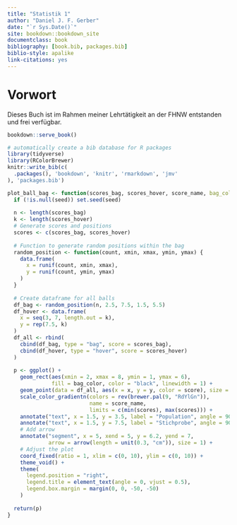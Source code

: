 ```yaml
---
title: "Statistik 1"
author: "Daniel J. F. Gerber"
date: "`r Sys.Date()`"
site: bookdown::bookdown_site
documentclass: book
bibliography: [book.bib, packages.bib]
biblio-style: apalike
link-citations: yes
---
```



# Vorwort {-}

Dieses Buch ist im Rahmen meiner Lehrtätigkeit an der FHNW entstanden und frei verfügbar.

```r
bookdown::serve_book()
```

```r
# automatically create a bib database for R packages
library(tidyverse)
library(RColorBrewer)
knitr::write_bib(c(
  .packages(), 'bookdown', 'knitr', 'rmarkdown', 'jmv'
), 'packages.bib')
```

```r
plot_ball_bag <- function(scores_bag, scores_hover, score_name, bag_color = "lightgrey", seed = NULL) {
  if (!is.null(seed)) set.seed(seed)
  
  n <- length(scores_bag)
  k <- length(scores_hover)
  # Generate scores and positions
  scores <- c(scores_bag, scores_hover)
  
  # Function to generate random positions within the bag
  random_position <- function(count, xmin, xmax, ymin, ymax) {
    data.frame(
      x = runif(count, xmin, xmax),
      y = runif(count, ymin, ymax)
    )
  }
  
  # Create dataframe for all balls
  df_bag <- random_position(n, 2.5, 7.5, 1.5, 5.5)
  df_hover <- data.frame(
    x = seq(3, 7, length.out = k),
    y = rep(7.5, k)
  )
  df_all <- rbind(
    cbind(df_bag, type = "bag", score = scores_bag),
    cbind(df_hover, type = "hover", score = scores_hover)
  )
  
  p <- ggplot() +
    geom_rect(aes(xmin = 2, xmax = 8, ymin = 1, ymax = 6), 
              fill = bag_color, color = "black", linewidth = 1) +
    geom_point(data = df_all, aes(x = x, y = y, color = score), size = 5) +
    scale_color_gradientn(colors = rev(brewer.pal(9, "RdYlGn")), 
                          name = score_name,
                          limits = c(min(scores), max(scores))) +
    annotate("text", x = 1.5, y = 3.5, label = "Population", angle = 90, hjust = 0.5) +
    annotate("text", x = 1.5, y = 7.5, label = "Stichprobe", angle = 90, hjust = 0.5) +
    # Add arrow
    annotate("segment", x = 5, xend = 5, y = 6.2, yend = 7,
             arrow = arrow(length = unit(0.3, "cm")), size = 1) +
    # Adjust the plot
    coord_fixed(ratio = 1, xlim = c(0, 10), ylim = c(0, 10)) +
    theme_void() +
    theme(
      legend.position = "right",
      legend.title = element_text(angle = 0, vjust = 0.5),
      legend.box.margin = margin(0, 0, -50, -50)
    )
  
  return(p)
}
```